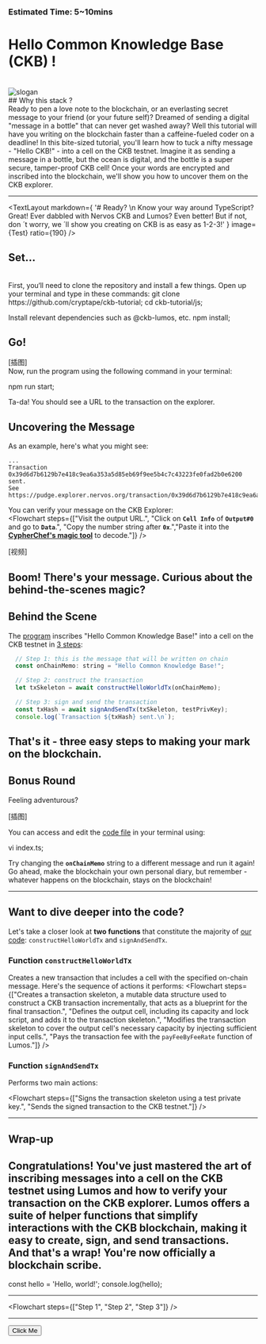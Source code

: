 
### Estimated Time: 5~10mins

# Hello Common Knowledge Base (CKB) !
<br/>
<img src={Slogan} alt="slogan" />
<br/>
## Why this <span className="text-green-600">stack</span> ?
<br/>
Ready to pen a love note to the blockchain, or an everlasting secret message to your friend (or your future self)? Dreamed of sending a digital "message in a bottle" that can never get washed away? Well this tutorial will have you writing on the blockchain faster than a caffeine-fueled coder on a deadline! In this bite-sized tutorial, you'll learn how to tuck a nifty message - "Hello CKB!" - into a cell on the CKB testnet. Imagine it as sending a message in a bottle, but the ocean is digital, and the bottle is a super secure, tamper-proof CKB cell! Once your words are encrypted and inscribed into the blockchain, we'll show you how to uncover them on the CKB explorer.

---

<TextLayout
    markdown={
        '# Ready? \n Know your way around TypeScript? Great! Ever dabbled with Nervos CKB and Lumos? Even better! But if not, don	&#180;t worry, we	&#180;ll show you creating on CKB is as easy as 1-2-3!'
    }
    image={Test}
    ratio={190}
/>

## Set... 
<br/>
First, you‘ll need to clone the repository and install a few things. Open up your terminal and type in these commands:

<CodeBlock>
    git clone https://github.com/cryptape/ckb-tutorial;
</CodeBlock>

<CodeBlock>
    cd ckb-tutorial/js;
</CodeBlock>

Install relevant dependencies such as @ckb-lumos, etc.
<CodeBlock>
    npm install;
</CodeBlock>

## Go! 
[插图]
<br/>
Now, run the program using the following command in your terminal:

<CodeBlock>
    npm run start;
</CodeBlock>

Ta-da! You should see a URL to the transaction on the explorer.

## Uncovering ****the Message****

As an example, here's what you might see:
<br/>
```
...
Transaction 0x39d6d7b6129b7e418c9ea6a353a5d85eb69f9ee5b4c7c43223fe0fad2b0e6200 sent.
See https://pudge.explorer.nervos.org/transaction/0x39d6d7b6129b7e418c9ea6a353a5d85eb69f9ee5b4c7c43223fe0fad2b0e6200
```
You can verify your message on the CKB Explorer:
<br/>
<Flowchart steps={["Visit the output URL.", "Click on **`Cell Info`** of **`Output#0`** and go to **`Data`**.", "Copy the number string after **`0x`**.","Paste it into the **[CypherChef's magic tool](https://gchq.github.io/CyberChef/#recipe=From_Hex('None')&input=NjE2ZTZlNjk2NTZl)** to decode."]} />
<br/>

[视频]

Boom! There's your message. Curious about the behind-the-scenes magic?
---
## Behind the Scene

The [program](https://github.com/Flouse/ckb-tthw/blob/42bf1b5a3566e2d8adf6ef79aad8580de0d79281/js/index.ts#L125-L136) inscribes "Hello Common Knowledge Base!" into a cell on the CKB testnet in [3 steps](https://github.com/Flouse/ckb-tthw/blob/42bf1b5a3566e2d8adf6ef79aad8580de0d79281/js/index.ts#L125-L136):

```js
  // Step 1: this is the message that will be written on chain
  const onChainMemo: string = "Hello Common Knowledge Base!";

  // Step 2: construct the transaction
  let txSkeleton = await constructHelloWorldTx(onChainMemo);

  // Step 3: sign and send the transaction
  const txHash = await signAndSendTx(txSkeleton, testPrivKey);
  console.log(`Transaction ${txHash} sent.\n`);
```

That's it - three easy steps to making your mark on the blockchain.
---
## Bonus Round

Feeling adventurous? 

[插图]

You can access and edit the [code file](https://github.com/Flouse/ckb-tthw/blob/42bf1b5a3566e2d8adf6ef79aad8580de0d79281/js/index.ts#L125-L136) in your terminal using:

<CodeBlock>
    vi index.ts;
</CodeBlock>

Try changing the **`onChainMemo`** string to a different message and run it again! Go ahead, make the blockchain your own personal diary, but remember - whatever happens on the blockchain, stays on the blockchain!

---

## Want to dive deeper into the code?

Let's take a closer look at **two functions** that constitute the majority of [our code](https://github.com/Flouse/ckb-tthw/blob/42bf1b5a3566e2d8adf6ef79aad8580de0d79281/js/index.ts): `constructHelloWorldTx` and `signAndSendTx`.

### Function `constructHelloWorldTx`

Creates a new transaction that includes a cell with the specified on-chain message. Here's the sequence of actions it performs:
<Flowchart steps={["Creates a transaction skeleton, a mutable data structure used to construct a CKB transaction incrementally, that acts as a blueprint for the final transaction.", "Defines the output cell, including its capacity and lock script, and adds it to the transaction skeleton.", "Modifies the transaction skeleton to cover the output cell's necessary capacity by injecting sufficient input cells.", "Pays the transaction fee with the `payFeeByFeeRate` function of Lumos."]} />

### Function `signAndSendTx`

Performs two main actions:

<Flowchart steps={["Signs the transaction skeleton using a test private key.", "Sends the signed transaction to the CKB testnet."]} />

---

## Wrap-up

Congratulations! You've just mastered the art of inscribing messages into a cell on the CKB testnet using Lumos and how to verify your transaction on the CKB explorer. Lumos offers a suite of helper functions that simplify interactions with the CKB blockchain, making it easy to create, sign, and send transactions. 
<br/>
And that's a wrap! You're now officially a blockchain scribe.
---

<CodeBlock>
    const hello = 'Hello, world!';
    console.log(hello);
</CodeBlock>

---


<Flowchart steps={["Step 1", "Step 2", "Step 3"]} />

---

<Fragment>
  <button className="bg-blue-500 hover:bg-blue-700 text-white font-bold py-2 px-4 rounded">
    Click Me
  </button>
</Fragment>
